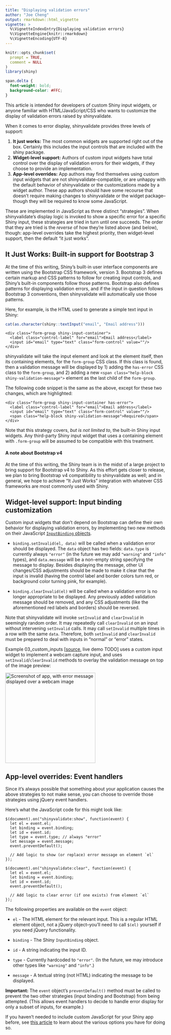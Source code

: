 ```yaml
---
title: "Displaying validation errors"
author: "Joe Cheng"
output: rmarkdown::html_vignette
vignette: >
  %\VignetteIndexEntry{Displaying validation errors}
  %\VignetteEngine{knitr::rmarkdown}
  %\VignetteEncoding{UTF-8}
---
```


```r
knitr::opts_chunk$set(
  prompt = TRUE,
  comment = NULL
)
library(shiny)
```

```css
span.delta {
  font-weight: bold;
  background-color: #FFC;
}
```

This article is intended for developers of custom Shiny input widgets, or anyone familiar with HTML/JavaScript/CSS who wants to customize the display of validation errors raised by shinyvalidate.

When it comes to error display, shinyvalidate provides three levels of support:

1.  **It just works:** The most common widgets are supported right out of the box. Certainly this includes the input controls that are included with the shiny package.
2.  **Widget-level support:** Authors of custom input widgets have total control over the display of validation errors for their widgets, if they choose to provide an implementation.
3.  **App-level overrides:** App authors may find themselves using custom input widgets that are not shinyvalidate-compatible, or are unhappy with the default behavior of shinyvalidate or the customizations made by a widget author. These app authors should have some recourse that doesn't require making changes to shinyvalidate or the widget package--though they will be required to know some JavaScript.

These are implemented in JavaScript as three distinct "strategies". When shinyvalidate's display logic is invoked to show a specific error for a specific Shiny input, these strategies are tried in turn until one succeeds. The order that they are tried is the *reverse* of how they're listed above (and below), though: app-level overrides take the highest priority, then widget-level support, then the default "it just works".

## It Just Works: Built-in support for Bootstrap 3

At the time of this writing, Shiny's built-in user interface components are written using the Bootstrap CSS framework, version 3. Bootstrap 3 defines certain markup and CSS patterns to follow for creating input controls, and Shiny's built-in components follow those patterns. Bootstrap also defines patterns for displaying validation errors, and if the input in question follows Bootstrap 3 conventions, then shinyvalidate will automatically use those patterns.

Here, for example, is the HTML used to generate a simple text input in Shiny:

```r
cat(as.character(shiny::textInput("email", "Email address")))
```

```{=html}
<pre><code>&lt;div class="form-group shiny-input-container"&gt;
  &lt;label class="control-label" for="email"&gt;Email address&lt;/label&gt;
  &lt;input id="email" type="text" class="form-control" value=""/&gt;
&lt;/div&gt;</code></pre>
```
shinyvalidate will take the input element and look at the element itself, then its containing elements, for the `form-group` CSS class. If this class is found, then a validation message will be displayed by 1) adding the `has-error` CSS class to the `form-group`, and 2) adding a new `<span class="help-block shiny-validation-message">` element as the last child of the `form-group`.

The following code snippet is the same as the above, except for these two changes, which are highlighted:

```{=html}
<pre><code>&lt;div class="form-group shiny-input-container <span class="delta">has-error</span>"&gt;
  &lt;label class="control-label" for="email"&gt;Email address&lt;/label&gt;
  &lt;input id="email" type="text" class="form-control" value=""/&gt;
  <span class="delta">&lt;span class="help-block shiny-validation-message"&gt;Required&lt;/span&gt;</span>
&lt;/div&gt;</code></pre>
```
Note that this strategy covers, *but is not limited to*, the built-in Shiny input widgets. Any third-party Shiny input widget that uses a containing element with `.form-group` will be assumed to be compatible with this treatment.

#### A note about Bootstrap v4

At the time of this writing, the Shiny team is in the midst of a large project to bring support for Bootstrap v4 to Shiny. As this effort gets closer to release, we plan to bring Bootstrap v4 compatibility to shinyvalidate as well; and in general, we hope to achieve "It Just Works" integration with whatever CSS frameworks are most commonly used with Shiny.

## Widget-level support: Input binding customization

Custom input widgets that don't depend on Bootstrap can define their own behavior for displaying validation errors, by implementing two new methods on their JavaScript [`InputBinding` objects](https://shiny.rstudio.com/articles/building-inputs.html#write-an-input-binding).

-   `binding.setInvalid(el, data)` will be called when a validation error should be displayed. The `data` object has two fields: `data.type` is currently always `"error"` (in the future we may add `"warning"` and `"info"` types), and `data.message` will be a non-empty string specifying the message to display. Besides displaying the message, other UI changes/CSS adjustments should be made to make it clear that the input is invalid (having the control label and border colors turn red, or background color turning pink, for example).

-   `binding.clearInvalid(el)` will be called when a validation error is no longer appropriate to be displayed. Any previously added validation message should be removed, and any CSS adjustments (like the aforementioned red labels and borders) should be reversed.

Note that shinyvalidate will invoke `setInvalid` and `clearInvalid` in seemingly random order. It may repeatedly call `clearInvalid` on an input without intervening `setInvalid` calls. It may call `setInvalid` multiple times in a row with the same `data`. Therefore, both `setInvalid` and `clearInvalid` must be prepared to deal with inputs in "normal" or "error" states.

Example 03_custom_inputs [[source](https://github.com/rstudio/shinyvalidate/tree/main/inst/examples/03_custom_inputs), live demo TODO] uses a custom input widget to implement a webcam capture input, and uses `setInvalid`/`clearInvalid` methods to overlay the validation message on top of the image preview:

![](custom_input.png){alt="Screenshot of app, with error message displayed over a webcam image" width="282"}

## App-level overrides: Event handlers

Since it's always possible that something about your application causes the above strategies to not make sense, you can choose to override those strategies using jQuery event handlers.

Here's what the JavaScript code for this might look like:

``` .javascript
$(document).on("shinyvalidate:show", function(event) {
  let el = event.el;
  let binding = event.binding;
  let id = event.id;
  let type = event.type; // always "error"
  let message = event.message;
  event.preventDefault();
  
  // Add logic to show (or replace) error message on element `el`
});

$(document).on("shinyvalidate:clear", function(event) {
  let el = event.el;
  let binding = event.binding;
  let id = event.id;
  event.preventDefault();
  
  // Add logic to clear error (if one exists) from element `el`
});
```

The following properties are available on the `event` object:

-   `el` - The HTML element for the relevant input. This is a regular HTML element object, not a jQuery object--you'll need to call `$(el)` yourself if you need jQuery functionality.

-   `binding` - The Shiny `InputBinding` object.

-   `id` - A string indicating the input ID.

-   `type` - Currently hardcoded to `"error"`. (In the future, we may introduce other types like `"warning"` and `"info"`.)

-   `message` - A textual string (not HTML) indicating the message to be displayed.

**Important:** The `event` object's `preventDefault()` method must be called to prevent the two other strategies (input binding and Bootstrap) from being attempted. (This allows event handlers to decide to handle error display for only a subset of inputs, for example.)

If you haven't needed to include custom JavaScript for your Shiny app before, see [this article](https://shiny.rstudio.com/articles/packaging-javascript.html) to learn about the various options you have for doing so.
